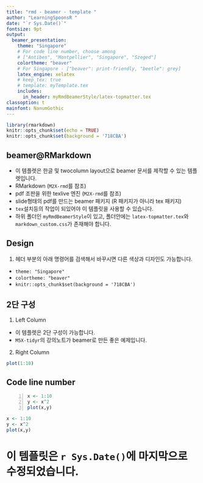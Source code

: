 ---
title: "rmd - beamer - template "  
author: "LearningSpoonsR "
date: "`r Sys.Date()`"  
fontsize: 9pt  
output:  
  beamer_presentation:  
    theme: "Singapore"   
    # For code line number, choose among   
    # ["Antibes", "Montpellier", "Singapore", "Szeged"]  
    colortheme: "beaver"   
    # For Singapore - ["beaver": print-friendly, "beetle": grey]  
    latex_engine: xelatex  
    # keep_tex: true  
    # template: myTemplate.tex  
    includes:  
      in_header: myRmdBeamerStyle/latex-topmatter.tex  
classoption: t  
mainfont: NanumGothic  
---  

```{r setup, include=FALSE}
library(rmarkdown)
knitr::opts_chunk$set(echo = TRUE)
knitr::opts_chunk$set(background = '718CBA')
```

## beamer@RMarkdown

- 이 템플렛은 한글 및 twocolumn layout으로 beamer 문서를 제작할 수 있는 템플렛입니다.  \br      
- RMarkdown (`M2X-rmd`를 참조)  \br     
- pdf 조판을 위한 texlive 엔진 (`M2X-rmd`를 참조)  \br
- slide형태의 pdf를 만드는 beamer 패키지 (R 패키지가 아니라 tex 패키지)  \br
- `tex`설치등의 작업이 되있어야 이 템플릿을 사용할 수 있습니다.  \br
- 하위 폴더인 `myRmdBeamerStyle`이 있고, 폴더안에는 `latex-topmatter.tex`와 `markdown_custom.css`가 존재해야 합니다.   

## Design  

1. 헤더 부분의 아래 명령어를 검색해서 바꾸시면 다른 색상과 디자인도 가능합니다.  
  + `theme: "Singapore"`
  + `colortheme: "beaver"`
  + `knitr::opts_chunk$set(background = '718CBA')`   
  
## 2단 구성  

\lc  

1. Left Column   
- 이 템플렛은 2단 구성이 가능합니다.  \br  
- `M5X-tidyr`의 강의노트가 beamer로 만든 좋은 예제입니다.  

\rc 

2. Right Column   

```{r}
plot(1:10)
```
  
\ec  
  
## Code line number   
  
```{#numCode .R .numberLines}
x <- 1:10
y <- x^2
plot(x,y)
```   

```{r results='asis', echo=FALSE}
x <- 1:10
y <- x^2
plot(x,y)
```  

# 이 템플릿은 `r Sys.Date()`에 마지막으로 수정되었습니다.


